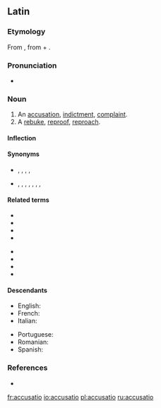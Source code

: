 ==Latin==

===Etymology===
From {{suffix|accuso|atio|alt1=accūsō|alt2=ātiō|gloss1=blame, accuse|lang=la}}, from {{term|ad||to, towards, at|lang=la}} + {{term|causa||cause, reason, account, lawsuit|lang=la}}.

===Pronunciation===
* {{a|Classical}} {{IPA|/ak.kuːˈsaː.ti.oː/|lang=la}}

===Noun===
{{la-noun|accūsātiō|accusationis|accūsātiōnis|f|third}}

# An [[accusation]], [[indictment]], [[complaint]].
# A [[rebuke]], [[reproof]], [[reproach]].

====Inflection====
{{la-decl-3rd|accusatio|accūsātiō|accusation|accūsātiōn}}

====Synonyms====
* {{sense|accusation}} {{l|la|categoria|catēgoria}},  {{l|la|crimen|crīmen}}, {{l|la|criminatio|crīminātiō}}, {{l|la|delatura|dēlātūra}}, {{l|la|imputatio|imputātiō}}
* {{sense|reproach}} {{l|la|animadversio|animadversiō}}, {{l|la|convicium|convīcium}}, {{l|la|crimen|crīmen}}, {{l|la|culpatio|culpātiō}}, {{l|la|exprobratio|exprōbrātiō}}, {{l|la|improperium}}, {{l|la|obiectatio|obiectātiō}}, {{l|la|opprobrium|opprōbrium}}

====Related terms====
{{top2}}
* {{l|la|accusabilis|accūsābilis}}
* {{l|la|accusativus|accūsātīvus}}
* {{l|la|accusator#Latin|accūsātor}}
* {{l|la|accusatorie#Latin|accūsātōriē}}
{{mid2}}
* {{l|la|accusatorius|accūsātōrius}}
* {{l|la|accusatrix|accūsātrīx}}
* {{l|la|accusito|accūsitō}}
* {{l|la|accuso|accūsō}}
{{bottom}}

====Descendants====
{{top2}}
* English: {{l|en|accusation}}
* French: {{l|fr|accusation}}
* Italian: {{l|it|accusazione}}
{{mid2}}
* Portuguese: {{l|pt|acusação}}
* Romanian: {{l|ro|acuzaţie}}
* Spanish: {{l|es|acusación}}
{{bottom}}

===References===
* {{R:L&S}}

[[fr:accusatio]]
[[io:accusatio]]
[[pl:accusatio]]
[[ru:accusatio]]